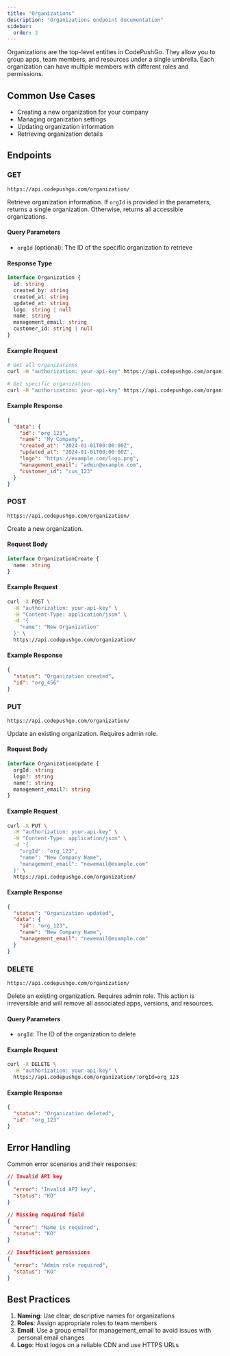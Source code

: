 ```yaml
---
title: "Organizations"
description: "Organizations endpoint documentation"
sidebar:
  order: 2
---
```


Organizations are the top-level entities in CodePushGo. They allow you to group apps, team members, and resources under a single umbrella. Each organization can have multiple members with different roles and permissions.

## Common Use Cases

- Creating a new organization for your company
- Managing organization settings
- Updating organization information
- Retrieving organization details

## Endpoints

### GET

`https://api.codepushgo.com/organization/`

Retrieve organization information. If `orgId` is provided in the parameters, returns a single organization. Otherwise, returns all accessible organizations.

#### Query Parameters

- `orgId` (optional): The ID of the specific organization to retrieve

#### Response Type

```typescript
interface Organization {
  id: string
  created_by: string
  created_at: string
  updated_at: string
  logo: string | null
  name: string
  management_email: string
  customer_id: string | null
}
```

#### Example Request

```bash
# Get all organizations
curl -H "authorization: your-api-key" https://api.codepushgo.com/organization/

# Get specific organization
curl -H "authorization: your-api-key" https://api.codepushgo.com/organization/?orgId=org_123
```

#### Example Response

```json
{
  "data": {
    "id": "org_123",
    "name": "My Company",
    "created_at": "2024-01-01T00:00:00Z",
    "updated_at": "2024-01-01T00:00:00Z",
    "logo": "https://example.com/logo.png",
    "management_email": "admin@example.com",
    "customer_id": "cus_123"
  }
}
```

### POST

`https://api.codepushgo.com/organization/`

Create a new organization.

#### Request Body

```typescript
interface OrganizationCreate {
  name: string
}
```

#### Example Request

```bash
curl -X POST \
  -H "authorization: your-api-key" \
  -H "Content-Type: application/json" \
  -d '{
    "name": "New Organization"
  }' \
  https://api.codepushgo.com/organization/
```

#### Example Response

```json
{
  "status": "Organization created",
  "id": "org_456"
}
```

### PUT

`https://api.codepushgo.com/organization/`

Update an existing organization. Requires admin role.

#### Request Body

```typescript
interface OrganizationUpdate {
  orgId: string
  logo?: string
  name?: string
  management_email?: string
}
```

#### Example Request

```bash
curl -X PUT \
  -H "authorization: your-api-key" \
  -H "Content-Type: application/json" \
  -d '{
    "orgId": "org_123",
    "name": "New Company Name",
    "management_email": "newemail@example.com"
  }' \
  https://api.codepushgo.com/organization/
```

#### Example Response

```json
{
  "status": "Organization updated",
  "data": {
    "id": "org_123",
    "name": "New Company Name",
    "management_email": "newemail@example.com"
  }
}
```

### DELETE

`https://api.codepushgo.com/organization/`

Delete an existing organization. Requires admin role. This action is irreversible and will remove all associated apps, versions, and resources.

#### Query Parameters

- `orgId`: The ID of the organization to delete

#### Example Request

```bash
curl -X DELETE \
  -H "authorization: your-api-key" \
  https://api.codepushgo.com/organization/?orgId=org_123
```

#### Example Response

```json
{
  "status": "Organization deleted",
  "id": "org_123"
}
```

## Error Handling

Common error scenarios and their responses:

```json
// Invalid API key
{
  "error": "Invalid API key",
  "status": "KO"
}

// Missing required field
{
  "error": "Name is required",
  "status": "KO"
}

// Insufficient permissions
{
  "error": "Admin role required",
  "status": "KO"
}
```

## Best Practices

1. **Naming**: Use clear, descriptive names for organizations
2. **Roles**: Assign appropriate roles to team members
3. **Email**: Use a group email for management_email to avoid issues with personal email changes
4. **Logo**: Host logos on a reliable CDN and use HTTPS URLs 
